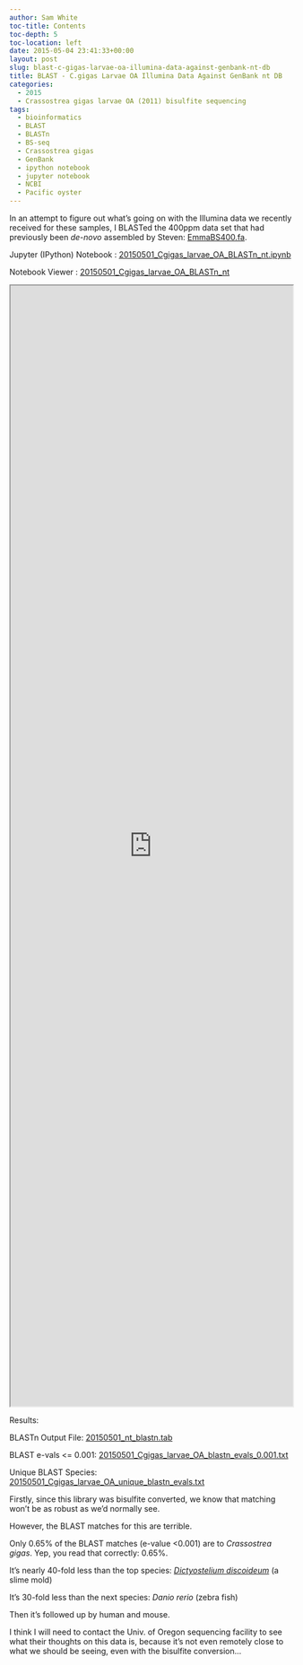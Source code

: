 ```yaml
---
author: Sam White
toc-title: Contents
toc-depth: 5
toc-location: left
date: 2015-05-04 23:41:33+00:00
layout: post
slug: blast-c-gigas-larvae-oa-illumina-data-against-genbank-nt-db
title: BLAST - C.gigas Larvae OA Illumina Data Against GenBank nt DB
categories:
  - 2015
  - Crassostrea gigas larvae OA (2011) bisulfite sequencing
tags:
  - bioinformatics
  - BLAST
  - BLASTn
  - BS-seq
  - Crassostrea gigas
  - GenBank
  - ipython notebook
  - jupyter notebook
  - NCBI
  - Pacific oyster
---
```


In an attempt to figure out what's going on with the Illumina data we recently received for these samples, I BLASTed the 400ppm data set that had previously been _de-novo_ assembled by Steven: [EmmaBS400.fa](https://owl.fish.washington.edu/halfshell/EmmaBS400.fa).

Jupyter (IPython) Notebook : [20150501_Cgigas_larvae_OA_BLASTn_nt.ipynb](https://eagle.fish.washington.edu/Arabidopsis/iPythonNotebooks/20150501_Cgigas_larvae_OA_BLASTn_nt.ipynb)

Notebook Viewer : [20150501_Cgigas_larvae_OA_BLASTn_nt](https://nbviewer.ipython.org/url/eagle.fish.washington.edu/Arabidopsis/iPythonNotebooks/20150501_Cgigas_larvae_OA_BLASTn_nt.ipynb)

<iframe src="https://nbviewer.ipython.org/url/eagle.fish.washington.edu/Arabidopsis/iPythonNotebooks/20150501_Cgigas_larvae_OA_BLASTn_nt.ipynb" width="100%" height="2000" scrolling="yes"></iframe>

Results:

BLASTn Output File: [20150501_nt_blastn.tab](https://eagle.fish.washington.edu/Arabidopsis/20150501_nt_blastn.tab)

BLAST e-vals <= 0.001: [20150501_Cgigas_larvae_OA_blastn_evals_0.001.txt](https://eagle.fish.washington.edu/Arabidopsis/20150501_Cgigas_larvae_OA_blastn_evals_0.001.txt)

Unique BLAST Species: [20150501_Cgigas_larvae_OA_unique_blastn_evals.txt](https://eagle.fish.washington.edu/Arabidopsis/20150501_Cgigas_larvae_OA_unique_blastn_evals.txt)



Firstly, since this library was bisulfite converted, we know that matching won't be as robust as we'd normally see.

However, the BLAST matches for this are terrible.

Only 0.65% of the BLAST matches (e-value <0.001) are to _Crassostrea gigas_. Yep, you read that correctly: 0.65%.

It's nearly 40-fold less than the top species: _[Dictyostelium discoideum](https://www.google.com/url?sa=t&rct=j&q=&esrc=s&source=web&cd=1&cad=rja&uact=8&ved=0CB8QFjAA&url=http%3A%2F%2Fen.wikipedia.org%2Fwiki%2FDictyostelium_discoideum&ei=WQBIVbGUBYy7ogTFnYCwDA&usg=AFQjCNFUalm3Sy5RAsI8xZSmAB3P8RHxTw&sig2=Yma6kVnm1PJflwBRfsMiCg&bvm=bv.92291466,d.cGU)_ (a slime mold)

It's 30-fold less than the next species: _Danio rerio_ (zebra fish)

Then it's followed up by human and mouse.

I think I will need to contact the Univ. of Oregon sequencing facility to see what their thoughts on this data is, because it's not even remotely close to what we should be seeing, even with the bisulfite conversion...
